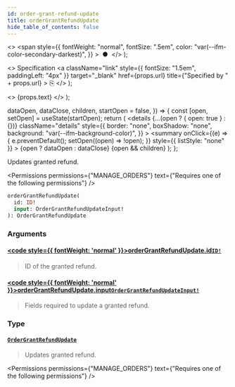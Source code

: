 ```yaml
---
id: order-grant-refund-update
title: orderGrantRefundUpdate
hide_table_of_contents: false
---
```


  <>
    <span
      style={{
        fontWeight: "normal",
        fontSize: ".5em",
        color: "var(--ifm-color-secondary-darkest)",
      }}
    >
      &nbsp;●&nbsp;
    </span>
  </>
);

  <>
    Specification
    <a
      className="link"
      style={{ fontSize: "1.5em", paddingLeft: "4px" }}
      target="\_blank"
      href={props.url}
      title={"Specified by " + props.url}
    >
      ⎘
    </a>
  </>
);

  <>
    <span className={props.class}>{props.text}</span>
  </>
);


  dataOpen,
  dataClose,
  children,
  startOpen = false,
}) => {
  const [open, setOpen] = useState(startOpen);
  return (
    <details
      {...(open ? { open: true } : {})}
      className="details"
      style={{
        border: "none",
        boxShadow: "none",
        background: "var(--ifm-background-color)",
      }}
    >
      <summary
        onClick={(e) => {
          e.preventDefault();
          setOpen((open) => !open);
        }}
        style={{ listStyle: "none" }}
      >
        {open ? dataOpen : dataClose}
      </summary>
      {open && children}
    </details>
  );
};

Updates granted refund.

<Badge text="Added in Saleor 3.13" class="secondary margin-bottom--sm" />

<FeaturePreview />

<Permissions
  permissions={"MANAGE_ORDERS"}
  text={"Requires one of the following permissions"}
/>

```graphql
orderGrantRefundUpdate(
  id: ID!
  input: OrderGrantRefundUpdateInput!
): OrderGrantRefundUpdate
```

### Arguments

#### [<code style={{ fontWeight: 'normal' }}>orderGrantRefundUpdate.<b>id</b></code>](#)<Bullet />[`ID!`](../../../api-reference/miscellaneous/scalars/id) <Badge class="badge badge--secondary" text="non-null"/> <Badge class="badge badge--secondary" text="scalar"/>

> ID of the granted refund.

#### [<code style={{ fontWeight: 'normal' }}>orderGrantRefundUpdate.<b>input</b></code>](#)<Bullet />[`OrderGrantRefundUpdateInput!`](../../../api-reference/orders/inputs/order-grant-refund-update-input) <Badge class="badge badge--secondary" text="non-null"/> <Badge class="badge badge--secondary" text="input"/>

> Fields required to update a granted refund.

### Type

#### [`OrderGrantRefundUpdate`](../../../api-reference/orders/objects/order-grant-refund-update) <Badge class="badge badge--secondary" text="object"/>

> Updates granted refund.
>
> <Badge text="Added in Saleor 3.13" class="secondary margin-bottom--sm" />
>
> <FeaturePreview />

<Permissions
  permissions={"MANAGE_ORDERS"}
  text={"Requires one of the following permissions"}
/>


